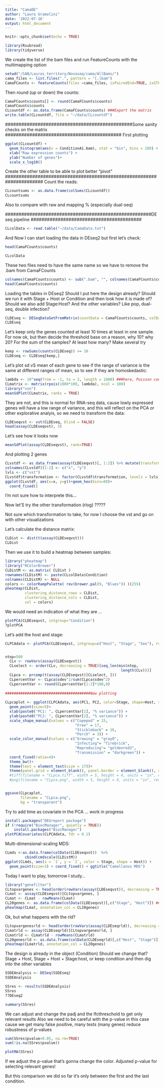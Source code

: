```yaml
---
title: "CamaDE"
author: "Laura Gramolini"
date: '2022-07-16'
output: html_document
---
```


```r
knitr::opts_chunk$set(echo = TRUE)
```

```r
library(Rsubread)
library(tidyverse)
```

We create the list of the bam files and run FeatureCounts with the multimapping option
```r
setwd("/SAN/Lauras_territory/Novaseq/cama/AllBams/")
cama_files <- list.files(".", pattern = "[.]bam")
CamaFCounts <- featureCounts(files =cama_files, isPairedEnd=TRUE, isGTFAnnotationFile=TRUE, annot.ext="/SAN/Lauras_territory/Novaseq/cama/denovo/camadenovo_annotation.gtf", countMultiMappingReads=TRUE, fraction=TRUE, nthreads = 40)
```
Then round (up or down) the counts:
```r
CamaFCounts$counts[] <- round(CamaFCounts$counts)
CamaFCounts$counts
CLcountdf <- as.data.frame(CamaFCounts$counts) ###Export the matrix
write.table(CLcountdf, file = "~/data/CLcountdf")
```
###############################################Some sanity checks on the matrix ###########################################
First plotting
```r
ggplot(CLcountdf) +
  geom_histogram(aes(x = ConditionA1.bam), stat = "bin", bins = 200) +
  xlab("Raw expression counts") +
  ylab("Number of genes")+
  scale_x_log10()
```

Create the other table to be able to plot better "pivot" ######################################################################
Count the reads:
```r
CLcountsums <- as.data.frame(colSums(CLcountdf))
CLcountsums
```

Also to compare with raw and mapping % (especially dual-seq)

######################################################DEseq pipeline #########################################

```r
CLcolData <- read.table("~/data/CamaData.txt")
```

And Now I can start loading the data in DEseq2 but first let's check:
```r
head(CamaFCounts$counts)
```

```r
CLcolData
```
These two files need to have the same name so we have to remove the .bam from CamaFCounts
```r
colnames(CamaFCounts$counts) <- sub(".bam", "", colnames(CamaFCounts$counts))
head(CamaFCounts$counts)
```

Loading the tables in DEseq2
Should I put here the design already? Should we run it with Stage + Host or Condition and then look how it is made of? Should we also add Stage:Host? And the other variables? Like pop, dual-seq, double infection?


```r
CLDEseq <- DESeqDataSetFromMatrix(countData = CamaFCounts$counts, colData = CLcolData, design = ~ Condition) 
CLDEseq
```
Let's keep only the genes counted at least 10 times at least in one sample.
For now ok, but then decide the threshold base on a reason, why 10? why 20? For the sum of the samples? At least how many? Make several try
```r
keep <- rowSums(counts(CLDEseq)) >= 10
CLDEseq <- CLDEseq[keep,]
```

Let's plot sd vS mean of each gene to see if the range of variance is the same at different ranges of mean, so to see if they are homoskedastic:
```r
lambda <- 10^seq(from = -1, to = 2, length = 1000) ###here, Poisson counts with a range of lambda from 0.1 to 100
CLmatrix <- matrix(rpois(1000*100, lambda), ncol = 100)
library("vsn")
meanSdPlot(CLmatrix, ranks = TRUE)
```

They are not, and this is normal for RNA-seq data, cause lowly expressed genes will have a low range of variance, and this will reflect on the PCA or other explorative analyis, so we need to transform the data:

```r
CLDEseqvst <- vst(CLDEseq, blind = FALSE)
head(assay(CLDEseqvst), 3)
```

Let's see how it looks now

```r
meanSdPlot(assay(CLDEseqvst), rank=TRUE)
```

And plotting 2 genes
```r
CLvstdf <- as_data_frame(assay(CLDEseqvst)[, 1:2]) %>% mutate(transformation = "vst")
colnames(CLvstdf)[1:2] <- c("x", "y") 
lvls <- c("vst")
CLvstdf$transformation <- factor(CLvstdf$transformation, levels = lvls)
ggplot(CLvstdf, aes(x=x, y=y))+geom_hex(bins=80)+
  coord_fixed()
```
I'm not sure how to interprete this...


Now let'S try the other transformation (rlog) ?????



Not sure which transformation to take, for now I choose the vst and go on with other visualizations

Let's calculate the distance matrix:
```r
CLDist <- dist(t(assay(CLDEseqvst)))
CLDist
```

Then we use it to build a heatmap between samples:

```r
library("pheatmap")
library("RColorBrewer")
CLDistM <- as.matrix( CLDist )
rownames(CLDistM) <- paste(CLcolData$Condition)
colnames(CLDistM) <- NULL
colors <- colorRampPalette( rev(brewer.pal(9, "Blues")) )(255)
pheatmap(CLDist,
         clustering_distance_rows = CLDist,
         clustering_distance_cols = CLDist,
         col = colors)
```
We would need an indication of what they are ...



```r
plotPCA(CLDEseqvst, intgroup="Condition")
?plotPCA
```


Let's add the host and stage:

```r

CLPCAdata <- plotPCA(CLDEseqvst, intgroup=c("Host", "Stage", "Sex"), returnData=TRUE)  ##ReturnData means do not plot but return them


ntop=500
  CLv <- rowVars(assay(CLDEseqvst))
  CLselect <- order(CLv, decreasing = TRUE)[seq_len(min(ntop,
                                                     length(CLv)))]
  CLpca <- prcomp(t(assay(CLDEseqvst)[CLselect, ]))
  CLpercentVar <- CLpca$sdev^2/sum(CLpca$sdev^2)
  CLpercentVar <- round(CLpercentVar[1:2]*100,0)
  
#######################################Now plotting  
  
CLpcaplot <- ggplot(CLPCAdata, aes(PC1, PC2, color=Stage, shape=Host, size=Sex))+
  geom_point(size=5)+
  xlab(paste0("PC1: ", CLpercentVar[1], "% variance")) +
  ylab(paste0("PC2: ", CLpercentVar[2], "% variance")) +
  scale_shape_manual(values = c("Copepod" = 15, 
                                "Free" = 17, 
                                "Stickleback" = 16,
                                "Perch" = 3)) +
  scale_color_manual(values = c("Growing" = "gray0",
                                "Infecting"= "firebrick",
                                "Reproducing"= "goldenrod3",
                                "Transmission" = "darkgreen")) +
  coord_fixed(ratio=4)+
  theme_bw()+
  theme(text = element_text(size = 17))+  
  theme(panel.grid = element_blank(), panel.border = element_blank(), axis.line=element_line(), panel.background = element_rect(fill = "transparent"), plot.background = element_rect(fill="transparent"), legend.background = element_rect("transparent"), legend.key = element_rect(fill="transparent"))
  #tiff(filename = "CLpca.tiff", width = 5, height = 4, units = "in", res = 1200, compression ="lzw")+
  #png(filename = "CLpca.png", width = 5, height = 4, units = "in", res = 1200)


ggsave(CLpcaplot, 
       filename = "CLpca.png",
       bg = "transparent")

```












Try to add time as covariate in the PCA ... work in progress
```r
install.packages("DEGreport package")
if (!require("BiocManager", quietly = TRUE))
    install.packages("BiocManager")
plotPCACovariates(CLPCAdata, fdr = 0.1)
```


Multi-dimensional-scaling MDS:
```r
CLmds <-as.data.frame(colData(CLDEseqvst))  %>%
         cbind(cmdscale(CLDistM))
ggplot(CLmds, aes(x = `1`, y = `2`, color = Stage, shape = Host)) +
  geom_point(size=3) + coord_fixed() + ggtitle("Camallanus MDS")

```


Today I want to play, tomorrow I study...

```r
library("genefilter")
CLtopvargenes <- head(order(rowVars(assay(CLDEseqvst)), decreasing = TRUE), 20) ##Select the 10 genes that bring more variance
CLmat <- assay(CLDEseqvst)[CLtopvargenes, ]
CLmat <- CLmat - rowMeans(CLmat)
CL20genes <- as.data.frame(colData(CLDEseqvst)[,c("Stage", "Host")]) ##I can play with this filtering out the other pop and the samples from Hebert to see how it changes
pheatmap(CLmat, annotation_col = CL20genes)
```
Ok, but what happens with the rld?

```r
CLtopvargenesrld <- head(order(rowVars(assay(CLDEseqrld)), decreasing = TRUE), 20) ##Select the 20 genes that bring more variance
CLmatrld <- assay(CLDEseqrld)[CLtopvargenesrld, ]
CLmatrld <- CLmatrld - rowMeans(CLmatrld)
CL20genesrld <- as.data.frame(colData(CLDEseqrld)[,c("Host", "Stage")])
pheatmap(CLmatrld, annotation_col = CL20genes)

```












The design is already in the object (Condition)
Should we change that? Stage + Host, Stage + Host + Stage:host, or keep condition and then dig into the other variables
```r
SSDEAnalysis <- DESeq(SSDEseq)
SSDEAnalysis
```
```r
SSres <- results(SSDEAnalysis)
SSres
??DEseq2
```

```r
summary(SSres)
```
We can adjust and change the padj and the lfcthreschold to get only relevant results
Also we need to be careful with the p-value in this case cause we get many false positive, many tests (many genes) reduce robustness of p-values

```r
sum(SSres$pvalue<0.05, na.rm=TRUE)
sum(!is.na(SSres$pvalue))
```


```r
plotMA(SSres)
```
If we adjust the p-value that's gonna change the color. Adjusted p-value for selecting relevant genes!




But this comparison we did so far it's only between the first and the last condition.




